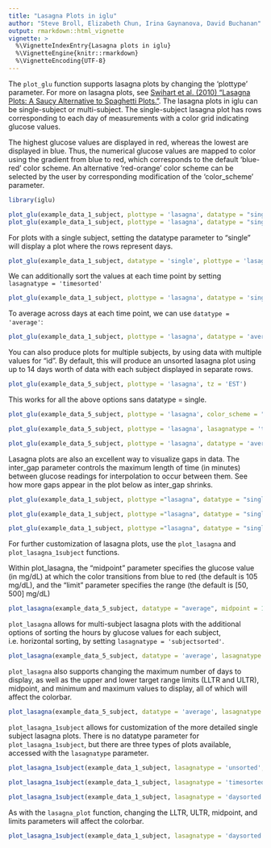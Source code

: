 ```yaml
---
title: "Lasagna Plots in iglu"
author: "Steve Broll, Elizabeth Chun, Irina Gaynanova, David Buchanan"
output: rmarkdown::html_vignette
vignette: >
  %\VignetteIndexEntry{Lasagna plots in iglu}
  %\VignetteEngine{knitr::rmarkdown}
  %\VignetteEncoding{UTF-8}
---
```



The `plot_glu` function supports lasagna plots by changing the 'plottype' parameter. For more on lasagna plots, see [Swihart et al. (2010) "Lasagna Plots: A Saucy Alternative to Spaghetti Plots." ](https://doi.org/10.1097/ede.0b013e3181e5b06a).  The lasagna plots in iglu can be single-subject or multi-subject. The single-subject lasagna plot has rows corresponding to each day of measurements with a color grid indicating glucose values. 

The highest glucose values are displayed in red, whereas the lowest are displayed in blue. Thus, the numerical glucose values are mapped to color using the gradient from blue to red, which corresponds to the default ‘blue-red’ color scheme. An alternative ‘red-orange’ color scheme can be selected by the user by corresponding modification of the ‘color_scheme’ parameter.

```r
library(iglu)
```

```r
plot_glu(example_data_1_subject, plottype = 'lasagna', datatype = "single", tz = 'EST')
plot_glu(example_data_1_subject, plottype = 'lasagna', datatype = "single", color_scheme = "red-orange", tz = 'EST')
```

For plots with a single subject, setting the datatype parameter to "single" will display a plot where the rows represent days.

```r
plot_glu(example_data_1_subject, datatype = 'single', plottype = 'lasagna', tz = 'EST')
```

We can additionally sort the values at each time point by setting `lasagnatype = 'timesorted'`

```r
plot_glu(example_data_1_subject, plottype = 'lasagna', datatype = 'single', lasagnatype = 'timesorted', tz = 'EST')
```

To average across days at each time point, we can use `datatype = 'average'`:

```r
plot_glu(example_data_1_subject, plottype = 'lasagna', datatype = 'average', tz = 'EST')
```

You can also produce plots for multiple subjects, by using data with multiple values for "id". By default, this will produce an unsorted lasagna plot using up to 14 days worth of data with each subject displayed in separate rows.

```r
plot_glu(example_data_5_subject, plottype = 'lasagna', tz = 'EST')
```

This works for all the above options sans datatype = single.

```r
plot_glu(example_data_5_subject, plottype = 'lasagna', color_scheme = "red-orange", tz = 'EST')
```

```r
plot_glu(example_data_5_subject, plottype = 'lasagna', lasagnatype = 'timesorted', tz = 'EST')
```

```r
plot_glu(example_data_5_subject, plottype = 'lasagna', datatype = 'average', tz = 'EST')
```

Lasagna plots are also an excellent way to visualize gaps in data. The inter_gap parameter controls the maximum length of time (in minutes) between glucose readings for interpolation to occur between them. See how more gaps appear in the plot below as inter_gap shrinks.

```r
plot_glu(example_data_1_subject, plottype ="lasagna", datatype = "single", inter_gap = 150)
```

```r
plot_glu(example_data_1_subject, plottype ="lasagna", datatype = "single", inter_gap = 45)
```

```r
plot_glu(example_data_1_subject, plottype ="lasagna", datatype = "single", inter_gap = 15)
```

For further customization of lasagna plots, use the `plot_lasagna` and `plot_lasagna_1subject` functions. 

Within plot_lasagna, the "midpoint" parameter specifies the glucose value (in mg/dL) at which the color transitions from blue to red (the default is 105 mg/dL), and the "limit" parameter specifies the range (the default is [50, 500] mg/dL)

```r
plot_lasagna(example_data_5_subject, datatype = "average", midpoint = 140, limits = c(60,400), tz = 'EST')
```

`plot_lasagna` allows for multi-subject lasagna plots with the additional options of sorting the hours by glucose values for each subject, i.e. horizontal sorting, by setting
`lasagnatype = 'subjectsorted'`.

```r
plot_lasagna(example_data_5_subject, datatype = 'average', lasagnatype = 'subjectsorted', tz = 'EST')
```

`plot_lasagna` also supports changing the maximum number of days to display, as well as the upper and lower target range limits (LLTR and ULTR), midpoint, and minimum and maximum values to display, all of which will affect the colorbar.

```r
plot_lasagna(example_data_5_subject, datatype = 'average', lasagnatype = 'subjectsorted', LLTR = 100, ULTR = 180, midpoint = 150, limits = c(80, 500), tz = 'EST')
```

`plot_lasagna_1subject` allows for customization of the more detailed single subject lasagna plots. There is no datatype parameter for `plot_lasagna_1subject`, but there are three types of plots available, accessed with the `lasagnatype` parameter.

```r
plot_lasagna_1subject(example_data_1_subject, lasagnatype = 'unsorted', tz = 'EST')
```

```r
plot_lasagna_1subject(example_data_1_subject, lasagnatype = 'timesorted', tz = 'EST')
```

```r
plot_lasagna_1subject(example_data_1_subject, lasagnatype = 'daysorted', tz = 'EST')
```

As with the `lasagna_plot` function, changing the LLTR, ULTR, midpoint, and limits parameters will affect the colorbar.

```r
plot_lasagna_1subject(example_data_1_subject, lasagnatype = 'daysorted', midpoint = 150, limits = c(80,500), tz = 'EST')
```
